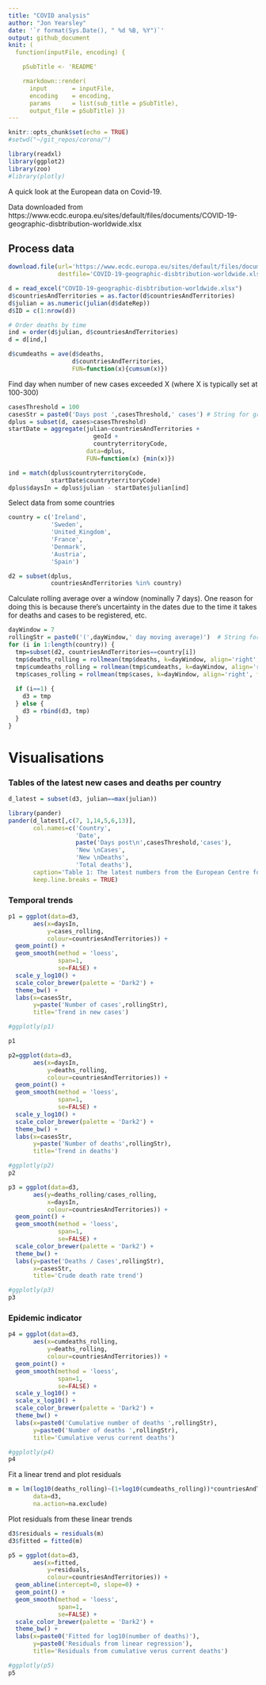 ```yaml
---
title: "COVID analysis"
author: "Jon Yearsley"
date: '`r format(Sys.Date(), " %d %B, %Y")`'
output: github_document
knit: (
  function(inputFile, encoding) { 

    pSubTitle <- 'README'

    rmarkdown::render( 
      input       = inputFile, 
      encoding    = encoding, 
      params      = list(sub_title = pSubTitle),      
      output_file = pSubTitle) })
---
```


```r
knitr::opts_chunk$set(echo = TRUE)
#setwd("~/git_repos/corona/")

library(readxl)
library(ggplot2)
library(zoo)
#library(plotly)
```

A quick look at the European data on Covid-19.

Data downloaded from https://www.ecdc.europa.eu/sites/default/files/documents/COVID-19-geographic-disbtribution-worldwide.xlsx

## Process data
```r
download.file(url='https://www.ecdc.europa.eu/sites/default/files/documents/COVID-19-geographic-disbtribution-worldwide.xlsx',
              destfile='COVID-19-geographic-disbtribution-worldwide.xlsx')

d = read_excel("COVID-19-geographic-disbtribution-worldwide.xlsx")
d$countriesAndTerritories = as.factor(d$countriesAndTerritories)
d$julian = as.numeric(julian(d$dateRep))
d$ID = c(1:nrow(d))

# Order deaths by time
ind = order(d$julian, d$countriesAndTerritories) 
d = d[ind,]

d$cumdeaths = ave(d$deaths, 
                  d$countriesAndTerritories, 
                  FUN=function(x){cumsum(x)})
```


Find day when number of new cases exceeded X (where X is typically set at 100-300)
```r
casesThreshold = 100
casesStr = paste0('Days post ',casesThreshold,' cases') # String for graph labels
dplus = subset(d, cases>casesThreshold)
startDate = aggregate(julian~countriesAndTerritories + 
                        geoId + 
                        countryterritoryCode, 
                      data=dplus, 
                      FUN=function(x) {min(x)})

ind = match(dplus$countryterritoryCode,
            startDate$countryterritoryCode)
dplus$daysIn = dplus$julian - startDate$julian[ind]
```


Select data from some countries
```r
country = c('Ireland',
            'Sweden',
            'United_Kingdom',
            'France',
            'Denmark',
            'Austria',
            'Spain')

d2 = subset(dplus, 
            countriesAndTerritories %in% country)
```

Calculate rolling average over a window (nominally 7 days). One reason for doing this is because there's uncertainty in the dates due to the time it takes for deaths and cases to be registered, etc.
```r
dayWindow = 7
rollingStr = paste0('(',dayWindow,' day moving average)')  # String for graph labels
for (i in 1:length(country)) {
  tmp=subset(d2, countriesAndTerritories==country[i])
  tmp$deaths_rolling = rollmean(tmp$deaths, k=dayWindow, align='right', fill=NA)
  tmp$cumdeaths_rolling = rollmean(tmp$cumdeaths, k=dayWindow, align='right', fill=NA)
  tmp$cases_rolling = rollmean(tmp$cases, k=dayWindow, align='right', fill=NA)
  
  if (i==1) {
    d3 = tmp
  } else {
    d3 = rbind(d3, tmp)
  }
}
```


# Visualisations

### Tables of the latest new cases and deaths per country

```r
d_latest = subset(d3, julian==max(julian))

library(pander)
pander(d_latest[,c(7, 1,14,5,6,13)],
       col.names=c('Country',
                   'Date',
                   paste('Days post\n',casesThreshold,'cases'),
                   'New \nCases',
                   'New \nDeaths',
                   'Total deaths'),
       caption='Table 1: The latest numbers from the European Centre for Diesease Prevention and Control (ECDPC). https://www.ecdc.europa.eu/en',
       keep.line.breaks = TRUE)
```


### Temporal trends

```r
p1 = ggplot(data=d3,
       aes(x=daysIn, 
           y=cases_rolling, 
           colour=countriesAndTerritories)) +
  geom_point() + 
  geom_smooth(method = 'loess', 
              span=1,
              se=FALSE) +
  scale_y_log10() +
  scale_color_brewer(palette = 'Dark2') +
  theme_bw() + 
  labs(x=casesStr,
       y=paste('Number of cases',rollingStr),
       title='Trend in new cases')

#ggplotly(p1)

p1
```

```r
p2=ggplot(data=d3,
       aes(x=daysIn, 
           y=deaths_rolling, 
           colour=countriesAndTerritories)) +
  geom_point() + 
  geom_smooth(method = 'loess', 
              span=1,
              se=FALSE) +
  scale_y_log10() +
  scale_color_brewer(palette = 'Dark2') +
  theme_bw() + 
  labs(x=casesStr,
       y=paste('Number of deaths',rollingStr),
       title='Trend in deaths')

#ggplotly(p2)
p2
```

```r
p3 = ggplot(data=d3,
       aes(y=deaths_rolling/cases_rolling, 
           x=daysIn, 
           colour=countriesAndTerritories)) +
  geom_point() + 
  geom_smooth(method = 'loess', 
              span=1,
              se=FALSE) +
  scale_color_brewer(palette = 'Dark2') +
  theme_bw() + 
  labs(y=paste('Deaths / Cases',rollingStr),
       x=casesStr,
       title='Crude death rate trend')

#ggplotly(p3)
p3
```

### Epidemic indicator

```r
p4 = ggplot(data=d3,
       aes(x=cumdeaths_rolling, 
           y=deaths_rolling, 
           colour=countriesAndTerritories)) +
  geom_point() + 
  geom_smooth(method = 'loess', 
              span=1,
              se=FALSE) +
  scale_y_log10() +
  scale_x_log10() +
  scale_color_brewer(palette = 'Dark2') +
  theme_bw() + 
  labs(x=paste0('Cumulative number of deaths ',rollingStr),
       y=paste0('Number of deaths ',rollingStr),
       title='Cumulative verus current deaths')

#ggplotly(p4)
p4
```

Fit a linear trend and plot residuals

```r
m = lm(log10(deaths_rolling)~(1+log10(cumdeaths_rolling))*countriesAndTerritories, 
       data=d3, 
       na.action=na.exclude)
```

Plot residuals from these linear trends
```r
d3$residuals = residuals(m)
d3$fitted = fitted(m)

p5 = ggplot(data=d3,
       aes(x=fitted, 
           y=residuals, 
           colour=countriesAndTerritories)) +
  geom_abline(intercept=0, slope=0) +
  geom_point() + 
  geom_smooth(method = 'loess', 
              span=1,
              se=FALSE) +
  scale_color_brewer(palette = 'Dark2') +
  theme_bw() + 
  labs(x=paste0('Fitted for log10(number of deaths)'),
       y=paste0('Residuals from linear regression'),
       title='Residuals from cumulative verus current deaths')

#ggplotly(p5)
p5
```


